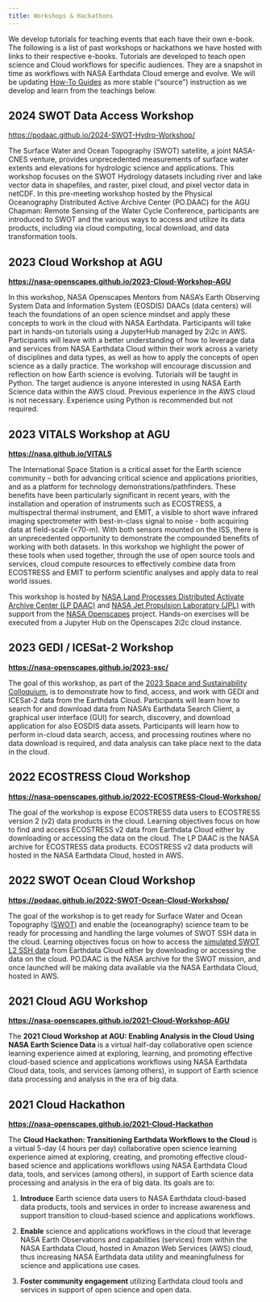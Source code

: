 ```yaml
---
title: Workshops & Hackathons
---
```


We develop tutorials for teaching events that each have their own e-book. The following is a list of past workshops or hackathons we have hosted with links to their respective e-books. Tutorials are developed to teach open science and Cloud workflows for specific audiences. They are a snapshot in time as workflows with NASA Earthdata Cloud emerge and evolve. We will be updating [How-To Guides](../how-tos/index.qmd) as more stable ("source") instruction as we develop and learn from the teachings below.

## 2024 SWOT Data Access Workshop

[https://podaac.github.io/2024-SWOT-Hydro-Workshop/](https://podaac.github.io/2024-SWOT-Hydro-Workshop/)

The Surface Water and Ocean Topography (SWOT) satellite, a joint NASA-CNES venture, provides unprecedented measurements of surface water extents and elevations for hydrologic science and applications. This workshop focuses on the SWOT Hydrology datasets including river and lake vector data in shapefiles, and raster, pixel cloud, and pixel vector data in netCDF. In this pre-meeting workshop hosted by the Physical Oceanography Distributed Active Archive Center (PO.DAAC) for the AGU Chapman: Remote Sensing of the Water Cycle Conference, participants are introduced to SWOT and the various ways to access and utilize its data products, including via cloud computing, local download, and data transformation tools.

## 2023 Cloud Workshop at AGU

[**https://nasa-openscapes.github.io/2023-Cloud-Workshop-AGU**](https://nasa-openscapes.github.io/2023-Cloud-Workshop-AGU)

In this workshop, NASA Openscapes Mentors from NASA’s Earth Observing System Data and Information System (EOSDIS) DAACs (data centers) will teach the foundations of an open science mindset and apply these concepts to work in the cloud with NASA Earthdata. Participants will take part in hands-on tutorials using a JupyterHub managed by 2i2c in AWS. Participants will leave with a better understanding of how to leverage data and services from NASA Earthdata Cloud within their work across a variety of disciplines and data types, as well as how to apply the concepts of open science as a daily practice. The workshop will encourage discussion and reflection on how Earth science is evolving. Tutorials will be taught in Python. The target audience is anyone interested in using NASA Earth Science data within the AWS cloud. Previous experience in the AWS cloud is not necessary. Experience using Python is recommended but not required.

## 2023 VITALS Workshop at AGU

[**https://nasa.github.io/VITALS**](https://nasa.github.io/VITALS)

The International Space Station is a critical asset for the Earth science community – both for advancing critical science and applications priorities, and as a platform for technology demonstrations/pathfinders. These benefits have been particularly significant in recent years, with the installation and operation of instruments such as ECOSTRESS, a multispectral thermal instrument, and EMIT, a visible to short wave infrared imaging spectrometer with best-in-class signal to noise - both acquiring data at field-scale (<70-m). With both sensors mounted on the ISS, there is an unprecedented opportunity to demonstrate the compounded benefits of working with both datasets. In this workshop we highlight the power of these tools when used together, through the use of open source tools and services, cloud compute resources to effectively combine data from ECOSTRESS and EMIT to perform scientific analyses and apply data to real world issues.

This workshop is hosted by [NASA Land Processes Distributed Activate Archive Center (LP DAAC)](https://lpdaac.usgs.gov/) and [NASA Jet Propulsion Laboratory (JPL)](https://www.jpl.nasa.gov/) with support from the [NASA Openscapes](https://nasa-openscapes.github.io/) project. Hands-on exercises will be executed from a Jupyter Hub on the Openscapes 2i2c cloud instance.


## 2023 GEDI / ICESat-2 Workshop 

[**https://nasa-openscapes.github.io/2023-ssc/**](https://nasa-openscapes.github.io/2023-ssc/){.uri}

The goal of this workshop, as part of the [2023 Space and Sustainability Colloquium](https://espacioysostenibilidad.com/en/#), is to demonstrate how to find, access, and work with GEDI and ICESat-2 data from the Earthdata Cloud. Participants will learn how to search for and download data from NASA’s Earthdata Search Client, a graphical user interface (GUI) for search, discovery, and download application for also EOSDIS data assets. Participants will learn how to perform in-cloud data search, access, and processing routines where no data download is required, and data analysis can take place next to the data in the cloud.

## 2022 ECOSTRESS Cloud Workshop

[**https://nasa-openscapes.github.io/2022-ECOSTRESS-Cloud-Workshop/**](https://nasa-openscapes.github.io/2022-ECOSTRESS-Cloud-Workshop/){.uri}

The goal of the workshop is expose ECOSTRESS data users to ECOSTRESS version 2 (v2) data products in the cloud. Learning objectives focus on how to find and access ECOSTRESS v2 data from Earthdata Cloud either by downloading or accessing the data on the cloud. The LP DAAC is the NASA archive for ECOSTRESS data products. ECOSTRESS v2 data products will hosted in the NASA Earthdata Cloud, hosted in AWS.

## 2022 SWOT Ocean Cloud Workshop

[**https://podaac.github.io/2022-SWOT-Ocean-Cloud-Workshop/**](https://podaac.github.io/2022-SWOT-Ocean-Cloud-Workshop/){.uri}

The goal of the workshop is to get ready for Surface Water and Ocean Topography ([SWOT](https://swot.jpl.nasa.gov/)) and enable the (oceanography) science team to be ready for processing and handling the large volumes of SWOT SSH data in the cloud. Learning objectives focus on how to access the [simulated SWOT L2 SSH data](https://podaac.jpl.nasa.gov/announcements/2022-01-31-Release-simulated-SWOT-SSH-version1-datasets) from Earthdata Cloud either by downloading or accessing the data on the cloud. PO.DAAC is the NASA archive for the SWOT mission, and once launched will be making data available via the NASA Earthdata Cloud, hosted in AWS.

## 2021 Cloud AGU Workshop

[**https://nasa-openscapes.github.io/2021-Cloud-Workshop-AGU**](https://nasa-openscapes.github.io/2021-Cloud-Workshop-AGU){.uri}

The **2021 Cloud Workshop at AGU: Enabling Analysis in the Cloud Using NASA Earth Science Data** is a virtual half-day collaborative open science learning experience aimed at exploring, learning, and promoting effective cloud-based science and applications workflows using NASA Earthdata Cloud data, tools, and services (among others), in support of Earth science data processing and analysis in the era of big data.

## 2021 Cloud Hackathon

[**https://nasa-openscapes.github.io/2021-Cloud-Hackathon**](https://nasa-openscapes.github.io/2021-Cloud-Hackathon){.uri}

The **Cloud Hackathon: Transitioning Earthdata Workflows to the Cloud** is a virtual 5-day (4 hours per day) collaborative open science learning experience aimed at exploring, creating, and promoting effective cloud-based science and applications workflows using NASA Earthdata Cloud data, tools, and services (among others), in support of Earth science data processing and analysis in the era of big data. Its goals are to:

1.  **Introduce** Earth science data users to NASA Earthdata cloud-based data products, tools and services in order to increase awareness and support transition to cloud-based science and applications workflows.

2.  **Enable** science and applications workflows in the cloud that leverage NASA Earth Observations and capabilities (services) from within the NASA Earthdata Cloud, hosted in Amazon Web Services (AWS) cloud, thus increasing NASA Earthdata data utility and meaningfulness for science and applications use cases.

3.  **Foster community engagement** utilizing Earthdata cloud tools and services in support of open science and open data.

